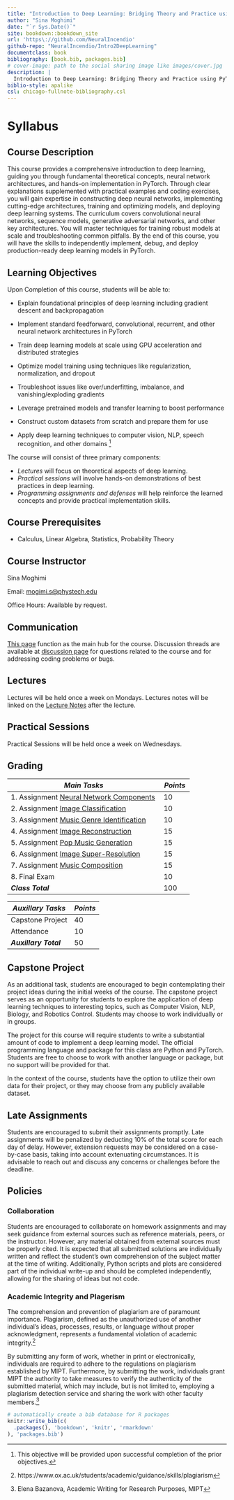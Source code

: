 ```yaml
--- 
title: "Introduction to Deep Learning: Bridging Theory and Practice using PyTorch"
author: "Sina Moghimi"
date: "`r Sys.Date()`"
site: bookdown::bookdown_site
url: 'https\://github.com/NeuralIncendio'
github-repo: "NeuralIncendio/Intro2DeepLearning"
documentclass: book
bibliography: [book.bib, packages.bib]
# cover-image: path to the social sharing image like images/cover.jpg
description: |
  Introduction to Deep Learning: Bridging Theory and Practice using PyTorch
biblio-style: apalike
csl: chicago-fullnote-bibliography.csl
---
```


# Syllabus 
## Course Description
This course provides a comprehensive introduction to deep learning, guiding you through fundamental theoretical concepts, neural network architectures, and hands-on implementation in PyTorch. Through clear explanations supplemented with practical examples and coding exercises, you will gain expertise in constructing deep neural networks, implementing cutting-edge architectures, training and optimizing models, and deploying deep learning systems. The curriculum covers convolutional neural networks, sequence models, generative adversarial networks, and other key architectures. You will master techniques for training robust models at scale and troubleshooting common pitfalls. By the end of this course, you will have the skills to independently implement, debug, and deploy production-ready deep learning models in PyTorch.


## Learning Objectives
Upon Completion of this course, students will be able to:

* Explain foundational principles of deep learning including gradient descent and backpropagation

* Implement standard feedforward, convolutional, recurrent, and other neural network architectures in PyTorch 

* Train deep learning models at scale using GPU acceleration and distributed strategies

* Optimize model training using techniques like regularization, normalization, and dropout

* Troubleshoot issues like over/underfitting, imbalance, and vanishing/exploding gradients

* Leverage pretrained models and transfer learning to boost performance 

* Construct custom datasets from scratch and prepare them for use

* Apply deep learning techniques to computer vision, NLP, speech recognition, and other domains ^[This objective will be provided upon successful completion of the prior objectives.]


The course will consist of three primary components:

* *Lectures* will focus on theoretical aspects of deep learning.
* *Practical sessions* will involve hands-on demonstrations of best practices in deep learning.
* *Programming assignments and defenses* will help reinforce the learned concepts and provide practical implementation skills.

## Course Prerequisites
* Calculus, Linear Algebra, Statistics, Probability Theory

## Course Instructor
Sina Moghimi

Email: [mogimi.s@phystech.edu](mailto:mogimi.s@phystech.edu)

Office Hours: Available by request.


## Communication 
[This page](https://neuralincendio.github.io)  function as the main hub for the course. Discussion threads are available at [discussion page](https://github.com/NeuralIncendio/neuralIncendio.github.io/discussions/) for questions related to the course and for addressing coding problems or bugs.

## Lectures 
Lectures will be held once a week on Mondays. Lectures notes will be linked on the [Lecture Notes](#Lecture_Notes) after the lecture. 

## Practical Sessions 
Practical Sessions will be held once a week on Wednesdays.


## Grading 
| ***Main Tasks***                                                        | ***Points*** |
|-------------------------------------------------------------------------|--------------|
| 1. Assignment [Neural Network Components](#Neural_Network_Components)   | 10           |
| 2. Assignment [Image Classification](#Image_Classification)             | 10           |
| 3. Assignment [Music Genre Identification](#Music_Genre_Identification) | 10           |
| 4. Assignment [Image Reconstruction](#Image_Reconstruction)             | 15           |
| 5. Assignment [Pop Music Generation](#Pop_Music_Generation)             | 15           |
| 6. Assignment [Image Super-Resolution](#Image_Super_Resolution)         | 15           |
| 7. Assignment [Music Composition](#Music_Composition)                   | 15           |
| 8. Final Exam                                                           | 10           |
| ***Class Total***                                                       | 100          |

| ***Auxillary Tasks*** | ***Points*** |
|-----------------------|--------------|
| Capstone Project      | 40           |
| Attendance            | 10           |
| ***Auxillary Total*** | 50           |


## Capstone Project 
As an additional task, students are encouraged to begin contemplating their project ideas during the initial weeks of the course. The capstone project serves as an opportunity for students to explore the application of deep learning techniques to interesting topics, such as Computer Vision, NLP, Biology, and Robotics Control. Students may choose to work individually or in groups.

The project for this course will require students to write a substantial amount of code to implement a deep learning model. The official programming language and package for this class are Python and PyTorch. Students are free to choose to work with another language or package, but no support will be provided for that.

In the context of the course, students have the option to utilize their own data for their project, or they may choose from any publicly available dataset.

## Late Assignments 
Students are encouraged to submit their assignments promptly. Late assignments will be penalized by deducting 10% of the total score for each day of delay. However, extension requests may be considered on a case-by-case basis, taking into account extenuating circumstances. It is advisable to reach out and discuss any concerns or challenges before the deadline.

## Policies 
### Collaboration 
Students are encouraged to collaborate on homework assignments and may seek guidance from external sources such as reference materials, peers, or the instructor. However, any material obtained from external sources must be properly cited. It is expected that all submitted solutions are individually written and reflect the student's own comprehension of the subject matter at the time of writing. Additionally, Python scripts and plots are considered part of the individual write-up and should be completed independently, allowing for the sharing of ideas but not code.

### Academic Integrity and Plagerism 
The comprehension and prevention of plagiarism are of paramount importance. Plagiarism, defined as the unauthorized use of another individual's ideas, processes, results, or language without proper acknowledgment, represents a fundamental violation of academic integrity.^[https://www.ox.ac.uk/students/academic/guidance/skills/plagiarism]

By submitting any form of work, whether in print or electronically, individuals are required to adhere to the regulations on plagiarism established by MIPT. Furthermore, by submitting the work, individuals grant MIPT the authority to take measures to verify the authenticity of the submitted material, which may include, but is not limited to, employing a plagiarism detection service and sharing the work with other faculty members.^[Elena Bazanova, Academic Writing for Research Purposes, MIPT]




```r
# automatically create a bib database for R packages
knitr::write_bib(c(
  .packages(), 'bookdown', 'knitr', 'rmarkdown'
), 'packages.bib')
```
